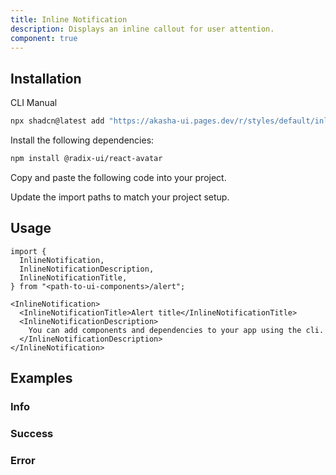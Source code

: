 ```yaml
---
title: Inline Notification
description: Displays an inline callout for user attention.
component: true
---
```


<ComponentPreview
  name="inline-notification-demo"
  description="An inline notification."
/>

## Installation

<Tabs defaultValue="cli">

<TabsList>
  <TabsTrigger value="cli">CLI</TabsTrigger>
  <TabsTrigger value="manual">Manual</TabsTrigger>
</TabsList>
<TabsContent value="cli">

```bash
npx shadcn@latest add "https://akasha-ui.pages.dev/r/styles/default/inline-notification.json"
```

</TabsContent>

<TabsContent value="manual">

<Steps>

<Step>Install the following dependencies:</Step>

```bash
npm install @radix-ui/react-avatar
```

<Step>Copy and paste the following code into your project.</Step>

<ComponentSource name="inline-notification" />

<Step>Update the import paths to match your project setup.</Step>

</Steps>

</TabsContent>

</Tabs>

## Usage

```tsx
import {
  InlineNotification,
  InlineNotificationDescription,
  InlineNotificationTitle,
} from "<path-to-ui-components>/alert";
```

```tsx
<InlineNotification>
  <InlineNotificationTitle>Alert title</InlineNotificationTitle>
  <InlineNotificationDescription>
    You can add components and dependencies to your app using the cli.
  </InlineNotificationDescription>
</InlineNotification>
```

## Examples

### Info

<ComponentPreview name="inline-notification-info" />

### Success

<ComponentPreview name="inline-notification-success" />

### Error

<ComponentPreview name="inline-notification-error" />

